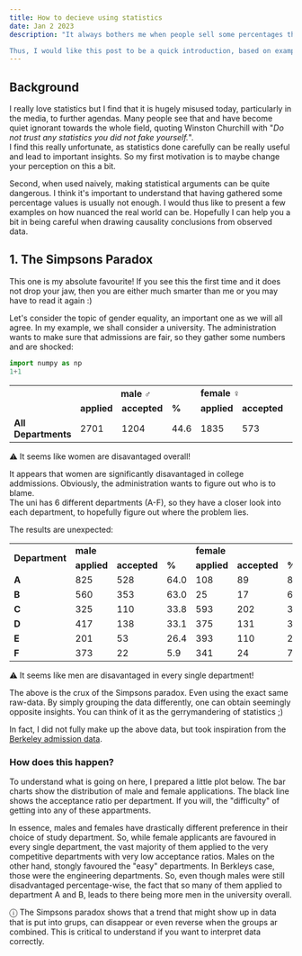 ```yaml
---
title: How to decieve using statistics
date: Jan 2 2023
description: "It always bothers me when people sell some percentages they calculated somehow as statistics, particularly in the media. 

Thus, I would like this post to be a quick introduction, based on examples, on how manipluative some badly done statistics can be."
---
```




## Background
I really love statistics but I find that it is hugely misused today, particularly in the media, to further agendas.
Many people see that and have become quiet ignorant towards the whole field, quoting Winston Churchill with "*Do not trust any statistics you did not fake yourself.*".  
I find this really unfortunate, as statistics done carefully can be really useful and lead to important insights.
So my first motivation is to maybe change your perception on this a bit.

Second, when used naively, making statistical arguments can be quite dangerous. I think it's important to understand that having gathered some percentage values is usually not enough. I would thus like to present a few examples on how nuanced the real world can be.
Hopefully I can help you a bit in being careful when drawing causality conclusions from observed data.

## 1. The Simpsons Paradox


This one is my absolute favourite!
If you see this the first time and it does not drop your jaw, then you are either much smarter than me or you may have to read it again :)

Let's consider the topic of gender equality, an important one as we will all agree.
In my example, we shall consider a university. The administration wants to make sure that admissions are fair, so they gather some numbers and are shocked:

```python
import numpy as np
1+1
```

<table>
  <tr>
    <td rowspan = "2"><b></b></td>
    <th colspan="3"><b>male ♂</b></th>
    <td colspan="3"><b>female ♀</b></td>
  </tr>
  <tr>
    <td><b>applied</b></td>
    <td><b>accepted</b></td>
    <td><b>%</b></td>
    <td><b>applied</b></td>
    <td><b>accepted</b></td>
    <td><b>%</b></td>
  </tr>
    <tr>
    <td><b>All Departments</b></td>
    <td>2701</td>
    <td>1204</td>
    <td className={"tableHighlightGreen"}>44.6</td>
    <td>1835</td>
    <td>573</td>
    <td className={"tableHighlightRed"}>31.2</td>
  </tr>
</table>

<div className={"warning box"}>
   ⚠ It seems like women are disavantaged overall!
</div>


It appears that women are significantly disavantaged in college addmissions.
Obviously, the administration wants to figure out who is to blame.  
The uni has 6 different departments (A-F), so they have a closer look into each department, to hopefully figure out where the problem lies.

The results are unexpected:




<table>
  <tr>
    <td rowspan = "2"><b>Department</b></td>
    <td colspan="3"><b>male</b></td>
    <td colspan="3"><b>female</b></td>
  </tr>

  <tr>
    <td><b>applied</b></td>
    <td><b>accepted</b></td>
    <td><b>%</b></td>
    <td><b>applied</b></td>
    <td><b>accepted</b></td>
    <td><b>%</b></td>
  </tr>

  <tr>
    <td><b>A</b></td>
    <td>825</td>
    <td>528</td>
    <td className={"tableHighlightRed"}>64.0</td>
    <td>108</td>
    <td>89</td>
    <td className={"tableHighlightGreen"}>82.4</td>
  </tr>

  <tr>
    <td><b>B</b></td>
    <td>560</td>
    <td>353</td>
    <td className={"tableHighlightRed"}>63.0</td>
    <td>25</td>
    <td>17</td>
    <td className={"tableHighlightGreen"}>68.0</td>
  </tr>

  <tr>
    <td><b>C</b></td>
    <td>325</td>
    <td>110</td>
    <td className={"tableHighlightYellow"}>33.8</td>
    <td>593</td>
    <td>202</td>
    <td className={"tableHighlightYellow"}>34.1</td>
  </tr>

  <tr>
    <td><b>D</b></td>
    <td>417</td>
    <td>138</td>
    <td className={"tableHighlightRed"}>33.1</td>
    <td>375</td>
    <td>131</td>
    <td className={"tableHighlightGreen"}>34.9</td>
  </tr>


  <tr>
    <td><b>E</b></td>
    <td>201</td>
    <td>53</td>
    <td className={"tableHighlightRed"}>26.4</td>
    <td>393</td>
    <td>110</td>
    <td className={"tableHighlightGreen"}>28.0</td>
  </tr>

  <tr>
    <td><b>F</b></td>
    <td>373</td>
    <td>22</td>
    <td className={"tableHighlightRed"}>5.9</td>
    <td>341</td>
    <td>24</td>
    <td className={"tableHighlightGreen"}>7.0</td>
  </tr>

</table>

<div className={"warning box"}>
   ⚠ It seems like men are disavantaged in every single department!
</div>




The above is the crux of the Simpsons paradox. Even using the exact same raw-data. By simply grouping the data differently, one can obtain seemingly opposite insights. You can think of it as the gerrymandering of statistics ;)

In fact, I did not fully make up the above data, but took inspiration from the [Berkeley admission data](https://en.wikipedia.org/wiki/Simpson's_paradox#Examples).


### How does this happen?

To understand what is going on here, I prepared a little plot below.
The bar charts show the distribution of male and female applications. The black line shows the acceptance ratio per department. If you will, the "difficulty" of getting into any of these appartments.

In essence, males and females have drastically different preference in their choice of study department.
So, while female applicants are favoured in every single department, the vast majority of them applied to the very competitive departments with very low acceptance ratios. Males on the other hand, stongly favoured the "easy" departments. In Berkleys case, those were the engineering departments. So, even though males were still disadvantaged percentage-wise, the fact that so many of them applied to department A and B, leads to there being more men in the university overall.

<div className={"info box"}>
   ⓘ The Simpsons paradox shows that a trend that might show up in data that is put into grups, can disappear or even reverse when the groups ar combined. This is critical to understand if you want to interpret data correctly.
</div>
